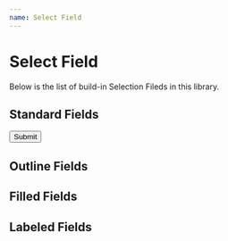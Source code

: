 ```yaml
---
name: Select Field
---
```



# Select Field

Below is the list of build-in Selection Fileds in this library.

<Props of={EditField} />

## Standard Fields

<Playground>
  <form>
    <div style={{ margin: 10 }}>
      <EditField label="Date Picker" type="date" defaultValue={new Date()} />
    </div>
    <div style={{ margin: 10 }}>
      <EditField label="Time Picker" type="time" defaultValue={new Date()} />
    </div>
    <div style={{ margin: 10 }}>
      <EditField
        label="Date & Time Picker"
        type="datetime"
        defaultValue={new Date()}
      />
    </div>
    <div style={{ margin: 10 }}>
      <Button color="primary" variant="contained" type="submit">
        Submit
      </Button>
    </div>
  </form>
</Playground>

## Outline Fields

<Playground>
  <div style={{ margin: 10 }}>
    <EditField
      label="Date Picker"
      variant="outlined"
      type="date"
      defaultValue={new Date()}
    />
  </div>
  <div style={{ margin: 10 }}>
    <EditField
      label="Time Picker"
      variant="outlined"
      type="time"
      defaultValue={new Date()}
    />
  </div>
  <div style={{ margin: 10 }}>
    <EditField
      label="Date & Time Picker"
      type="datetime"
      variant="outlined"
      defaultValue={new Date()}
    />
  </div>
</Playground>

## Filled Fields

<Playground>
  <div style={{ margin: 10 }}>
    <EditField
      label="Date Picker"
      variant="filled"
      type="date"
      defaultValue={new Date()}
    />
  </div>
  <div style={{ margin: 10 }}>
    <EditField
      label="Time Picker"
      variant="filled"
      type="time"
      defaultValue={new Date()}
    />
  </div>
  <div style={{ margin: 10 }}>
    <EditField
      label="Date & Time Picker"
      type="datetime"
      variant="filled"
      defaultValue={new Date()}
    />
  </div>
</Playground>

## Labeled Fields

<Playground>
  <div style={{ margin: 10 }}>
    <EditField
      label="Date Picker"
      variant="labeled"
      type="date"
      defaultValue={new Date()}
    />
  </div>
  <div style={{ margin: 10 }}>
    <EditField
      label="Time Picker"
      variant="labeled"
      type="time"
      defaultValue={new Date()}
    />
  </div>
  <div style={{ margin: 10 }}>
    <EditField
      label="Date & Time Picker"
      type="datetime"
      variant="labeled"
      defaultValue={new Date()}
    />
  </div>
</Playground>
